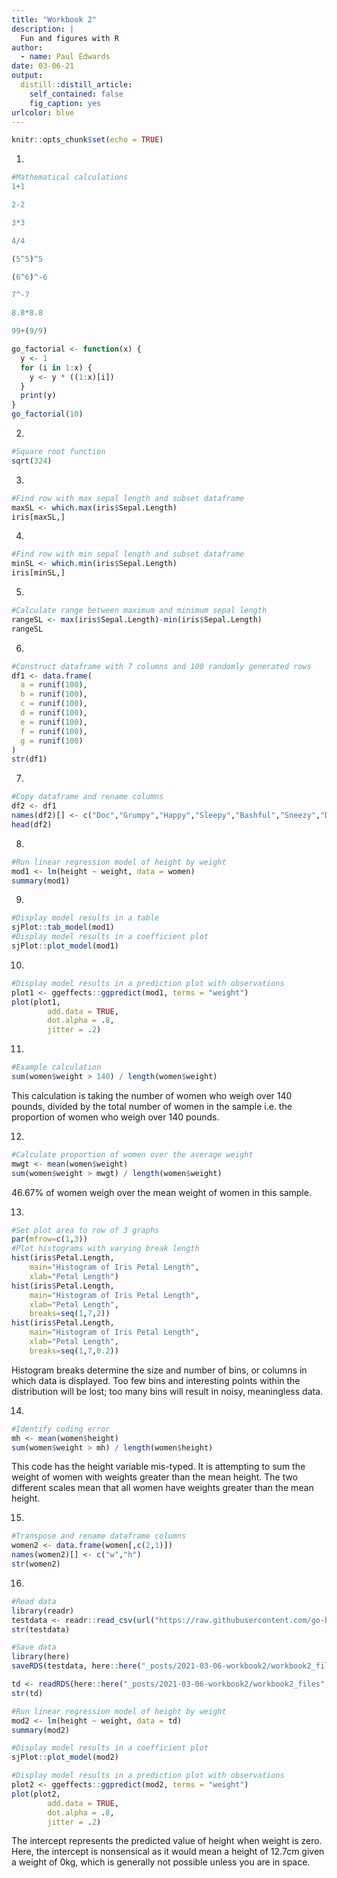```yaml
---
title: "Workbook 2"
description: |
  Fun and figures with R
author:
  - name: Paul Edwards
date: 03-06-21
output:
  distill::distill_article:
    self_contained: false
    fig_caption: yes
urlcolor: blue
---
```


```r
knitr::opts_chunk$set(echo = TRUE)
```

1.
```r
#Mathematical calculations
1+1

2-2

3*3

4/4

(5^5)^5

(6^6)^-6

7^-7

8.8*8.8

99+(9/9)

go_factorial <- function(x) {
  y <- 1
  for (i in 1:x) {
    y <- y * ((1:x)[i])
  }
  print(y)
}
go_factorial(10)
```

2.
```r
#Square root function
sqrt(324)
```

3.
```r
#Find row with max sepal length and subset dataframe
maxSL <- which.max(iris$Sepal.Length)
iris[maxSL,]
```

4.
```r
#Find row with min sepal length and subset dataframe
minSL <- which.min(iris$Sepal.Length)
iris[minSL,]
```

5.
```r
#Calculate range between maximum and minimum sepal length
rangeSL <- max(iris$Sepal.Length)-min(iris$Sepal.Length)
rangeSL
```

6.
```r
#Construct dataframe with 7 columns and 100 randomly generated rows
df1 <- data.frame(
  a = runif(100),
  b = runif(100),
  c = runif(100),
  d = runif(100),
  e = runif(100),
  f = runif(100),
  g = runif(100)
)
str(df1)
```

7.
```r
#Copy dataframe and rename columns
df2 <- df1
names(df2)[] <- c("Doc","Grumpy","Happy","Sleepy","Bashful","Sneezy","Dopey")
head(df2)
```

8.
```r
#Run linear regression model of height by weight
mod1 <- lm(height ~ weight, data = women)
summary(mod1)
```

9.
```r
#Display model results in a table
sjPlot::tab_model(mod1)
#Display model results in a coefficient plot
sjPlot::plot_model(mod1)
```

10.
```r
#Display model results in a prediction plot with observations
plot1 <- ggeffects::ggpredict(mod1, terms = "weight")
plot(plot1,
        add.data = TRUE,
        dot.alpha = .8,
        jitter = .2)
```

11.
```r
#Example calculation
sum(women$weight > 140) / length(women$weight)
```

This calculation is taking the number of women who weigh over 140 pounds, divided by the total number of women in the sample i.e. the proportion of women who weigh over 140 pounds.

12.
```r
#Calculate proportion of women over the average weight
mwgt <- mean(women$weight)
sum(women$weight > mwgt) / length(women$weight)
```
46.67% of women weigh over the mean weight of women in this sample.

13.
```r
#Set plot area to row of 3 graphs
par(mfrow=c(1,3))
#Plot histograms with varying break length
hist(iris$Petal.Length,
    main="Histogram of Iris Petal Length",
    xlab="Petal Length")
hist(iris$Petal.Length,
    main="Histogram of Iris Petal Length",
    xlab="Petal Length",
    breaks=seq(1,7,2))
hist(iris$Petal.Length,
    main="Histogram of Iris Petal Length",
    xlab="Petal Length",
    breaks=seq(1,7,0.2))
```

Histogram breaks determine the size and number of bins, or columns in which data is displayed. Too few bins and interesting points within the distribution will be lost; too many bins will result in noisy, meaningless data.

14.
```r
#Identify coding error
mh <- mean(women$height)
sum(women$weight > mh) / length(women$height)
```
This code has the height variable mis-typed. It is attempting to sum the weight of women with weights greater than the mean height. The two different scales mean that all women have weights greater than the mean height.

15.
```r
#Transpose and rename dataframe columns
women2 <- data.frame(women[,c(2,1)])
names(women2)[] <- c("w","h")
str(women2)
```

16.
```r
#Read data
library(readr)
testdata <- readr::read_csv(url("https://raw.githubusercontent.com/go-bayes/psych-447/main/data/testdata1.csv"))
str(testdata)

#Save data
library(here)
saveRDS(testdata, here::here("_posts/2021-03-06-workbook2/workbook2_files", "td.RDS"))

td <- readRDS(here::here("_posts/2021-03-06-workbook2/workbook2_files", "td.RDS"))
str(td)

#Run linear regression model of height by weight
mod2 <- lm(height ~ weight, data = td)
summary(mod2)

#Display model results in a coefficient plot
sjPlot::plot_model(mod2)

#Display model results in a prediction plot with observations
plot2 <- ggeffects::ggpredict(mod2, terms = "weight")
plot(plot2,
        add.data = TRUE,
        dot.alpha = .8,
        jitter = .2)
```

The intercept represents the predicted value of height when weight is zero. Here, the intercept is nonsensical as it would mean a height of 12.7cm given a weight of 0kg, which is generally not possible unless you are in space.
